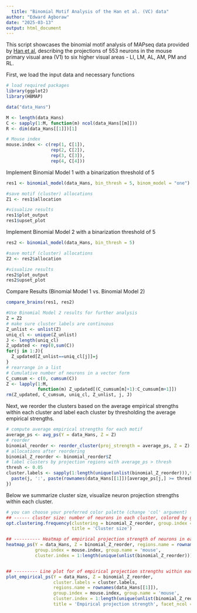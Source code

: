 ```yaml
---
  title: "Binomial Motif Analysis of the Han et al. (VC) data"
author: "Edward Agboraw"
date: "2025-03-13"
output: html_document
---
```


This script showcases the binomial motif analysis of MAPseq data provided
by [Han et al](https://www.nature.com/articles/nature26159), describing the 
projections of 553 neurons in the mouse primary visual area (V1) to six higher 
visual areas - LI, LM, AL, AM, PM and RL.

First, we load the input data and necessary functions

```r
# load required packages
library(ggplot2)
library(HBMAP)
```


```r
data("data_Hans")

M <- length(data_Hans)
C <- sapply(1:M, function(m) ncol(data_Hans[[m]]))
R <- dim(data_Hans[[1]])[1]

# Mouse index
mouse.index <- c(rep(1, C[1]),
                 rep(2, C[2]),
                 rep(3, C[3]),
                 rep(4, C[4]))
```

Implement Binomial Model 1 with a binarization threshold of 5
```r
res1 <- binomial_model(data_Hans, bin_thresh = 5, binom_model = "one")

#save motif (cluster) allocations
Z1 <- res1$allocation

#visualize results
res1$plot_output
res1$upset_plot

```

Implement Binomial Model 2 with a binarization threshold of 5

```r
res2 <- binomial_model(data_Hans, bin_thresh = 5)

#save motif (cluster) allocations
Z2 <- res2$allocation

#visualize results
res2$plot_output
res2$upset_plot

```

Compare Results (Binomial Model 1 vs. Binomial Model 2)
```r
compare_brains(res1, res2)
```

```r
#Use Binomial Model 2 results for further analysis
Z = Z2
# make sure cluster labels are continuous
Z_unlist <- unlist(Z)
uniq_cl <- unique(Z_unlist)
J <- length(uniq_cl)
Z_updated <- rep(0,sum(C))
for(j in 1:J){
  Z_updated[Z_unlist==uniq_cl[j]]=j
}
# rearrange in a list
# Cumulative number of neurons in a vector form
C_cumsum <- c(0, cumsum(C))
Z <- lapply(1:M,
            function(m) Z_updated[(C_cumsum[m]+1):C_cumsum[m+1]])
rm(Z_updated, C_cumsum, uniq_cl, Z_unlist, j, J)
```

Next, we reorder the clusters based on the average empirical strengths within each cluster and label each cluster by thresholding the average empirical strengths.

```r
# compute average empirical strengths for each motif
average_ps <- avg_ps(Y = data_Hans, Z = Z)
# reorder
binomial_reorder <- reorder_cluster(proj_strength = average_ps, Z = Z)
# allocations after reordering
binomial_Z_reorder <- binomial_reorder$Z
# label clusters by projection regions with average_ps > thresh
thresh <- 0.05
cluster.labels <- sapply(1:length(unique(unlist(binomial_Z_reorder))),function(j) {
  paste(j, ':', paste(rownames(data_Hans[[1]])[average_ps[j,] >= thresh], collapse = ','))
})
```

Below we summarize cluster size, visualize neuron projection strengths within each cluster.

```r
# you can choose your preferred color palette (change 'col' argument)
## ------ cluster size: number of neurons in each cluster, colored by group (mouse/injection site) ---------
opt.clustering.frequency(clustering = binomial_Z_reorder, group.index = mouse.index, group.name = 'mouse',
                         title = 'Cluster size')

## ---------- Heatmap of empirical projection strength of neurons in each cluster, colored by group (mouse/injection site) ----------
heatmap_ps(Y = data_Hans, Z = binomial_Z_reorder, regions.name = rownames(data_Hans[[1]]),
           group.index = mouse.index, group.name = 'mouse',
           cluster.index = 1:length(unique(unlist(binomial_Z_reorder))), title = '')


## --------- Line plot for of empirical projection strengths within each cluster ------------------------
plot_empirical_ps(Y = data_Hans, Z = binomial_Z_reorder,
                  cluster.labels = cluster.labels,
                  regions.name = rownames(data_Hans[[1]]),
                  group.index = mouse.index, group.name = 'mouse',
                  cluster.index = 1:length(unique(unlist(binomial_Z_reorder))),
                  title = 'Empirical projection strength', facet_ncol = 5)

```
